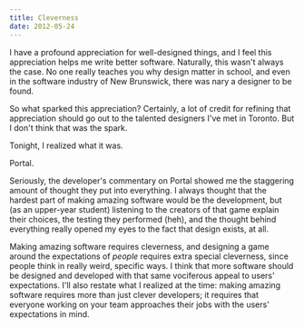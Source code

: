 ```yaml
---
title: Cleverness
date: 2012-05-24
---
```



I have a profound appreciation for well-designed things, and I feel this appreciation helps me write better software. Naturally, this wasn't always the case. No one really teaches you why design matter in school, and even in the software industry of New Brunswick, there was nary a designer to be found.

So what sparked this appreciation? Certainly, a lot of credit for refining that appreciation should go out to the talented designers I've met in Toronto. But I don't think that was the spark.

Tonight, I realized what it was.



Portal.

Seriously, the developer's commentary on Portal showed me the staggering amount of thought they put into everything. I always thought that the hardest part of making amazing software would be the development, but (as an upper-year student) listening to the creators of that game explain their choices, the testing they performed (heh), and the thought behind everything really opened my eyes to the fact that design exists, at all.

Making amazing software requires cleverness, and designing a game around the expectations of _people_ requires extra special cleverness, since people think in really weird, specific ways. I think that more software should be designed and developed with that same vociferous appeal to users' expectations. I'll also restate what I realized at the time: making amazing software requires more than just clever developers; it requires that everyone working on your team approaches their jobs with the users' expectations in mind.


  
